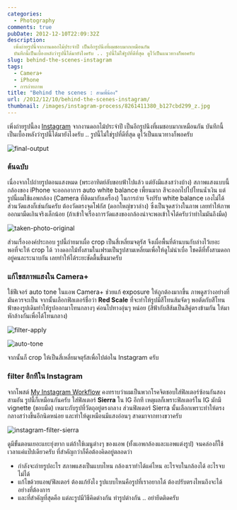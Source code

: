 ```yaml
---
categories:
  - Photography
comments: true
pubDate: 2012-12-10T22:09:32Z
description:
  เพิ่งถ่ายรูปนี้จากงานดอกไม้ประจำปี เป็นอีกรูปนึงที่ผมชอบมากเหมือนกัน
  บันทึกนี้เป็นเบื้องหลังว่ารูปนี้ได้มายังไงครับ .. รูปนี้ไม่ใช่รูปที่ดีที่สุด ดูไว้เป็นแนวทางก็พอครับ
slug: behind-the-scenes-instagram
tags:
  - Camera+
  - iPhone
  - การถ่ายภาพ
title: "Behind the scenes : สามพี่น้อง"
url: /2012/12/10/behind-the-scenes-instagram/
thumbnail: /images/instagram-process/8261411380_b127cbd299_z.jpg
---
```


เพิ่งถ่ายรูปนี้ลง [Instagram](https://instagram.com/p/TA_A7zlWZx/) จากงานดอกไม้ประจำปี เป็นอีกรูปนึงที่ผมชอบมากเหมือนกัน บันทึกนี้เป็นเบื้องหลังว่ารูปนี้ได้มายังไงครับ .. รูปนี้ไม่ใช่รูปที่ดีที่สุด ดูไว้เป็นแนวทางก็พอครับ

![final-output](/images/instagram-process/8261411380_b127cbd299_z.jpg)

### ต้นฉบับ

เนื่องจากไปถ่ายรูปตอนแสงหมด (พระอาทิตย์ลับขอบฟ้าไปแล้ว แต่ยังมีแสงสว่างบ้าง) สภาพแสงแบบนี้ กล้องของ iPhone จะออกอาการ auto white balance เพี้ยนมาก สีจะออกไปไปโทนน้ำเงิน แต่รูปนี้ผมใช้แอพกล้อง (Camera ที่ติดมากับเครื่อง) ในการถ่าย จึงปรับ white balance เองไม่ได้ ส่วนวัดแสงก็เช่นกันครับ ต้องวัดตรงจุดโฟกัส (ดอกใหญ่ขวาล่าง) ซึ่งเป็นจุดสว่างในภาพ เลยทำให้ภาพออกมามืดเกินจริงเล็กน้อย (ถ้าเข้าใจเรื่องการวัดแสงของกล้องน่าจะพอเข้าใจได้ครับว่าทำไมมันถึงมืด)

![taken-photo-original](/images/instagram-process/8261403942_b1ed27c046_z.jpg)

ส่วนเรื่ององค์ประกอบ รูปนี้ถ่ายมาเผื่อ crop เป็นสี่เหลี่ยมจตุรัส จึงเผื่อพื้นที่ด้านบนกับล่างไว้เยอะพอที่จะให้ crop ได้ วางดอกไม้ทั้งสามในเฟรมเป็นรูปสามเหลี่ยมเพื่อให้ดูไม่น่าเบื่อ โชคดีที่ทั้งสามดอกอยู่คนละระนาบกัน เลยทำให้ได้ระยะชัดตื้นขึ้นมาครับ

### แก้ไขสภาพแสงใน Camera+

ใช้ฟีเจอร์ auto tone ในแอพ Camera+ ช่วยแก้ exposure ให้ถูกต้องมากขึ้น ภาพดูสว่างอย่างที่มันควรจะเป็น จากนั้นเลือกฟิลเตอร์ชื่อว่า **Red Scale** ที่จะทำให้รูปมีสีโทนส้มจัดๆ พอตัดกับสีโทนฟ้าของรูปเดิมทำให้รูปออกมาโทนกลางๆ ค่อนไปทางอุ่นๆ หน่อย (สีฟ้ากับสีส้มเป็นสีคู่ตรงข้ามกัน ให้มาหักล้างกันเพื่อได้โทนกลาง)

![filter-apply](/images/instagram-process/8260332137_17c62d7e72_z.jpg)

![auto-tone](/images/instagram-process/8261399634_2d245d2473_z.jpg)

จากนั้นก็ crop ให้เป็นสี่เหลี่ยมจตุรัสเพื่อไปต่อใน Instagram ครับ

### filter อีกทีใน Instagram

จากโพสต์ [My Instagram Workflow](https://armno.in.th/2012/07/28/my-instagram-workflow/) คงทราบว่าผมเป็นพวกโรคจิตชอบใส่ฟิลเตอร์ซ้อนกันสองสามอัน รูปนี้ก็เหมือนกันครับ ใส่ฟิลเตอร์ **Sierra** ใน IG อีกที เหตุผลก็เพราะฟิลเตอร์ใน IG มักมี vignette (ขอบมืด) เหมาะกับรูปที่วัตถุอยู่ตรงกลาง ส่วนฟิลเตอร์ Sierra นั้นเลือกเพราะทำให้ตรงกลางสว่างขึ้นอีกนิดหน่อย และทำให้ดูเหมือนมีแสงอ่อนๆ สาดมาจากทางขวาครับ

![instagram-filter-sierra](/images/instagram-process/8261443308_57fc06dd45_z.jpg)

ดูมีขั้นตอนเยอะแยะยุ่งยาก แต่ถ้าใช้เมนูต่างๆ ของแอพ (ทั้งแอพกล้องและแอพแต่งรูป) จนคล่องก็ใช้เวลาแค่แป๊ปเดียวครับ ที่สำคัญกว่าก็คือต้องคิดอยู่ตลอดว่า

- กำลังจะถ่ายรูปอะไร สภาพแสงเป็นแบบไหน กล้องเราทำได้แค่ไหน อะไรจบในกล้องได้ อะไรจบไม่ได้
- แก้ไขด้วยแอพ/ฟิลเตอร์ ต้องแก้ยังไง รูปแบบไหนคือรูปที่เราอยากได้ ต้องปรับตรงไหนถึงจะได้อย่างที่ต้องการ
- และที่สำคัญที่สุดคือ แต่ละรูปมีวิธีคิดต่างกัน ทำรูปต่างกัน .. อย่ายึดติดครับ

